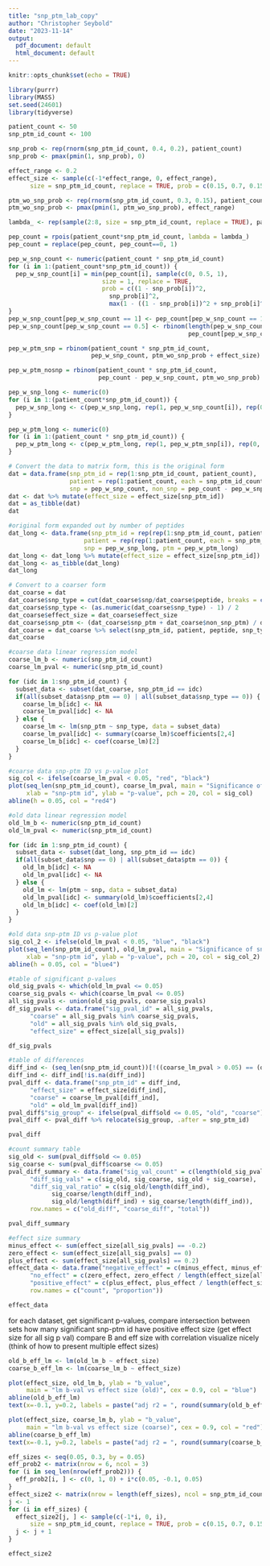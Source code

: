 ---
title: "snp_ptm_lab_copy"
author: "Christopher Seybold"
date: "2023-11-14"
output:
  pdf_document: default
  html_document: default
---

```{r setup, include=FALSE}
knitr::opts_chunk$set(echo = TRUE)
```


```{r defs}

library(purrr)
library(MASS)
set.seed(24601)
library(tidyverse)

```


```{r snp_prob}

patient_count <- 50
snp_ptm_id_count <- 100

snp_prob <- rep(rnorm(snp_ptm_id_count, 0.4, 0.2), patient_count)
snp_prob <- pmax(pmin(1, snp_prob), 0)

effect_range <- 0.2
effect_size <- sample(c(-1*effect_range, 0, effect_range),
      size = snp_ptm_id_count, replace = TRUE, prob = c(0.15, 0.7, 0.15))

ptm_wo_snp_prob <- rep(rnorm(snp_ptm_id_count, 0.3, 0.15), patient_count)
ptm_wo_snp_prob <- pmax(pmin(1, ptm_wo_snp_prob), effect_range)

lambda_ <- rep(sample(2:8, size = snp_ptm_id_count, replace = TRUE), patient_count)

pep_count = rpois(patient_count*snp_ptm_id_count, lambda = lambda_)
pep_count = replace(pep_count, pep_count==0, 1)

pep_w_snp_count <- numeric(patient_count * snp_ptm_id_count)
for (i in 1:(patient_count*snp_ptm_id_count)) {
  pep_w_snp_count[i] = min(pep_count[i], sample(c(0, 0.5, 1),
                          size = 1, replace = TRUE,
                          prob = c((1 - snp_prob[i])^2,
                            snp_prob[i]^2,
                            max(1 - ((1 - snp_prob[i])^2 + snp_prob[i]^2), 0))))
}
pep_w_snp_count[pep_w_snp_count == 1] <- pep_count[pep_w_snp_count == 1]
pep_w_snp_count[pep_w_snp_count == 0.5] <- rbinom(length(pep_w_snp_count[pep_w_snp_count == 0.5]),
                                                  pep_count[pep_w_snp_count == 0.5], 0.5)

pep_w_ptm_snp = rbinom(patient_count * snp_ptm_id_count,
                       pep_w_snp_count, ptm_wo_snp_prob + effect_size)

pep_w_ptm_nosnp = rbinom(patient_count * snp_ptm_id_count,
                         pep_count - pep_w_snp_count, ptm_wo_snp_prob)

pep_w_snp_long <- numeric(0)
for (i in 1:(patient_count*snp_ptm_id_count)) {
  pep_w_snp_long <- c(pep_w_snp_long, rep(1, pep_w_snp_count[i]), rep(0, pep_count[i] - pep_w_snp_count[i]))
}

pep_w_ptm_long <- numeric(0)
for (i in 1:(patient_count * snp_ptm_id_count)) {
  pep_w_ptm_long <- c(pep_w_ptm_long, rep(1, pep_w_ptm_snp[i]), rep(0, pep_w_snp_count[i] - pep_w_ptm_snp[i]), rep(1, pep_w_ptm_nosnp[i]), rep(0, pep_count[i] - (pep_w_snp_count[i] + pep_w_ptm_nosnp[i])))
}

```


```{r dat}

# Convert the data to matrix form, this is the original form
dat = data.frame(snp_ptm_id = rep(1:snp_ptm_id_count, patient_count),
                 patient = rep(1:patient_count, each = snp_ptm_id_count), peptide = pep_count,
                 snp = pep_w_snp_count, non_snp = pep_count - pep_w_snp_count, snp_ptm = pep_w_ptm_snp, non_snp_ptm = pep_w_ptm_nosnp)
dat <- dat %>% mutate(effect_size = effect_size[snp_ptm_id])
dat = as_tibble(dat)
dat

#original form expanded out by number of peptides
dat_long <- data.frame(snp_ptm_id = rep(rep(1:snp_ptm_id_count, patient_count), pep_count), 
                     patient = rep(rep(1:patient_count, each = snp_ptm_id_count), pep_count),
                     snp = pep_w_snp_long, ptm = pep_w_ptm_long)
dat_long <- dat_long %>% mutate(effect_size = effect_size[snp_ptm_id])
dat_long <- as_tibble(dat_long)
dat_long

# Convert to a coarser form
dat_coarse = dat
dat_coarse$snp_type = cut(dat_coarse$snp/dat_coarse$peptide, breaks = c(-Inf, 0.33, 0.66, Inf), labels = c(0, 0.5, 1), include.lowest = TRUE)
dat_coarse$snp_type <- (as.numeric(dat_coarse$snp_type) - 1) / 2
dat_coarse$effect_size = dat_coarse$effect_size
dat_coarse$snp_ptm <- (dat_coarse$snp_ptm + dat_coarse$non_snp_ptm) / dat_coarse$peptide
dat_coarse = dat_coarse %>% select(snp_ptm_id, patient, peptide, snp_type, snp_ptm, effect_size)
dat_coarse

```

```{r lin_reg}

#coarse data linear regression model
coarse_lm_b <- numeric(snp_ptm_id_count)
coarse_lm_pval <- numeric(snp_ptm_id_count)

for (idc in 1:snp_ptm_id_count) {
  subset_data <- subset(dat_coarse, snp_ptm_id == idc)
  if(all(subset_data$snp_ptm == 0) | all(subset_data$snp_type == 0)) {
    coarse_lm_b[idc] <- NA
    coarse_lm_pval[idc] <- NA
  } else {
    coarse_lm <- lm(snp_ptm ~ snp_type, data = subset_data)
    coarse_lm_pval[idc] <- summary(coarse_lm)$coefficients[2,4]
    coarse_lm_b[idc] <- coef(coarse_lm)[2]
  }
}

#coarse data snp-ptm ID vs p-value plot
sig_col <- ifelse(coarse_lm_pval < 0.05, "red", "black")
plot(seq_len(snp_ptm_id_count), coarse_lm_pval, main = "Significance of snp-ptm correlation (coarse)",
     xlab = "snp-ptm id", ylab = "p-value", pch = 20, col = sig_col)
abline(h = 0.05, col = "red4")

```

```{r oldlinreg}

#old data linear regression model
old_lm_b <- numeric(snp_ptm_id_count)
old_lm_pval <- numeric(snp_ptm_id_count)

for (idc in 1:snp_ptm_id_count) {
  subset_data <- subset(dat_long, snp_ptm_id == idc)
  if(all(subset_data$snp == 0) | all(subset_data$ptm == 0)) {
    old_lm_b[idc] <- NA
    old_lm_pval[idc] <- NA
  } else {
    old_lm <- lm(ptm ~ snp, data = subset_data)
    old_lm_pval[idc] <- summary(old_lm)$coefficients[2,4]
    old_lm_b[idc] <- coef(old_lm)[2]
  }
}

#old data snp-ptm ID vs p-value plot
sig_col_2 <- ifelse(old_lm_pval < 0.05, "blue", "black")
plot(seq_len(snp_ptm_id_count), old_lm_pval, main = "Significance of snp-ptm correlation (old)",
     xlab = "snp-ptm id", ylab = "p-value", pch = 20, col = sig_col_2)
abline(h = 0.05, col = "blue4")

```

```{r p_vals}
#table of significant p-values
old_sig_pvals <- which(old_lm_pval <= 0.05)
coarse_sig_pvals <- which(coarse_lm_pval <= 0.05)
all_sig_pvals <- union(old_sig_pvals, coarse_sig_pvals)
df_sig_pvals <- data.frame("sig_pval_id" = all_sig_pvals,
      "coarse" = all_sig_pvals %in% coarse_sig_pvals,
      "old" = all_sig_pvals %in% old_sig_pvals,
      "effect_size" = effect_size[all_sig_pvals])

df_sig_pvals

#table of differences
diff_ind <- (seq_len(snp_ptm_id_count))[!((coarse_lm_pval > 0.05) == (old_lm_pval > 0.05))]
diff_ind <- diff_ind[!is.na(diff_ind)]
pval_diff <- data.frame("snp_ptm_id" = diff_ind,
      "effect_size" = effect_size[diff_ind],
      "coarse" = coarse_lm_pval[diff_ind],
      "old" = old_lm_pval[diff_ind])
pval_diff$"sig_group" <- ifelse(pval_diff$old <= 0.05, "old", "coarse")
pval_diff <- pval_diff %>% relocate(sig_group, .after = snp_ptm_id)

pval_diff

#count summary table
sig_old <- sum(pval_diff$old <= 0.05)
sig_coarse <- sum(pval_diff$coarse <= 0.05)
pval_diff_summary <- data.frame("sig_val_count" = c(length(old_sig_pvals), length(coarse_sig_pvals), length(all_sig_pvals)),
      "diff_sig_vals" = c(sig_old, sig_coarse, sig_old + sig_coarse),
      "diff_sig_val_ratio" = c(sig_old/length(diff_ind),
            sig_coarse/length(diff_ind),
            sig_old/length(diff_ind) + sig_coarse/length(diff_ind)),
      row.names = c("old_diff", "coarse_diff", "total"))

pval_diff_summary

#effect size summary
minus_effect <- sum(effect_size[all_sig_pvals] == -0.2)
zero_effect <- sum(effect_size[all_sig_pvals] == 0)
plus_effect <- sum(effect_size[all_sig_pvals] == 0.2)
effect_data <- data.frame("negative_effect" = c(minus_effect, minus_effect / length(effect_size[all_sig_pvals])),
      "no_effect" = c(zero_effect, zero_effect / length(effect_size[all_sig_pvals])),
      "positive_effect" = c(plus_effect, plus_effect / length(effect_size[all_sig_pvals])),
      row.names = c("count", "proportion"))

effect_data


```

for each dataset, get significant p-values, compare intersection between sets
how many significant snp-ptm id have positive effect size (get effect size for all sig p val)
compare B and eff size with correlation
visualize nicely (think of how to present multiple effect sizes)

```{r b_eff_cor}

old_b_eff_lm <- lm(old_lm_b ~ effect_size)
coarse_b_eff_lm <- lm(coarse_lm_b ~ effect_size)

plot(effect_size, old_lm_b, ylab = "b_value",
     main = "lm b-val vs effect size (old)", cex = 0.9, col = "blue")
abline(old_b_eff_lm)
text(x=-0.1, y=0.2, labels = paste("adj r2 = ", round(summary(old_b_eff_lm)$adj.r.squared, 4)))

plot(effect_size, coarse_lm_b, ylab = "b_value",
     main = "lm b-val vs effect size (coarse)", cex = 0.9, col = "red")
abline(coarse_b_eff_lm)
text(x=-0.1, y=0.2, labels = paste("adj r2 = ", round(summary(coarse_b_eff_lm)$adj.r.squared, 4)))


```

```{r vary_eff_size}

eff_sizes <- seq(0.05, 0.3, by = 0.05)
eff_prob2 <- matrix(nrow = 6, ncol = 3)
for (i in seq_len(nrow(eff_prob2))) {
  eff_prob2[i, ] <- c(0, 1, 0) + i*c(0.05, -0.1, 0.05)
}
effect_size2 <- matrix(nrow = length(eff_sizes), ncol = snp_ptm_id_count)
j <- 1
for (i in eff_sizes) {
  effect_size2[j, ] <- sample(c(-1*i, 0, i),
      size = snp_ptm_id_count, replace = TRUE, prob = c(0.15, 0.7, 0.15))
  j <- j + 1
}

effect_size2

```